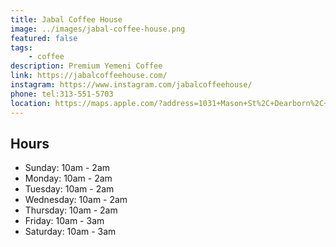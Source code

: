 ```yaml
---
title: Jabal Coffee House
image: ../images/jabal-coffee-house.png
featured: false
tags:
    - coffee
description: Premium Yemeni Coffee
link: https://jabalcoffeehouse.com/
instagram: https://www.instagram.com/jabalcoffeehouse/
phone: tel:313-551-5703
location: https://maps.apple.com/?address=1031+Mason+St%2C+Dearborn%2C+MI+48124%2C+United+States&auid=7437660471751500078&ll=42.3053774%2C-83.2456828&lsp=9902&q=Jabal+Coffee+House
---
```


## Hours

- Sunday: 10am - 2am
- Monday: 10am - 2am
- Tuesday: 10am - 2am
- Wednesday: 10am - 2am
- Thursday: 10am - 2am
- Friday: 10am - 3am
- Saturday: 10am - 3am